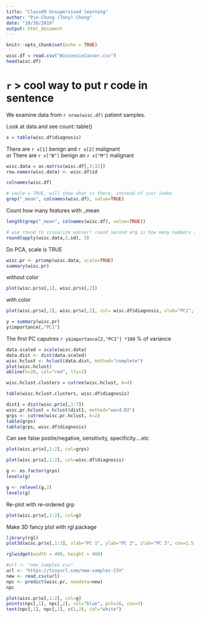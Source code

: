 ```yaml
---
title: "Class09 Unsupervised learning"
author: "Pin-Chung (Tony) Cheng"
date: "10/30/2019"
output: html_document
---
```


```r
knitr::opts_chunk$set(echo = TRUE)
```
```r
wisc.df = read.csv("WisconsinCancer.csv")
head(wisc.df)

```

# `r ` >  cool way to put r code in sentence
We examine data from `r nrow(wisc.df)` patient samples.

Look at data and see count: table()
```r
x = table(wisc.df$diagnosis)
```
There are `r x[1]` benign and `r x[2]` malignant  
or There are `r x["B"]` benign an `r x["M"]` malignant

```r
wisc.data = as.matrix(wisc.df[,3:32])
row.names(wisc.data) <- wisc.df$id
```

```r
colnames(wisc.df)
```

```r
# vaule = TRUE, will show what is there, instead of just index
grep("_mean", colnames(wisc.df), value=TRUE)
```

Count how many features with _mean
```r
length(grep("_mean", colnames(wisc.df), value=TRUE))
```

```r
# use round to visualize easier! round second arg is how many numbers to see
round(apply(wisc.data,2,sd), 3)
```

Do PCA, scale is TRUE
```r
wisc.pr <- prcomp(wisc.data, scale=TRUE)
summary(wisc.pr)
```

without color
```r
plot(wisc.pr$x[,1], wisc.pr$x[,2])
```
with color
```r
plot(wisc.pr$x[,1], wisc.pr$x[,2], col= wisc.df$diagnosis, xlab="PC1", ylab="PC2")
```

```r
y = summary(wisc.pr)
y$importance[,"PC1"]
```
The first PC caputres `r y$importance[2,"PC1"] *100` % of variance

```r
data.scaled = scale(wisc.data)
data.dist <- dist(data.scaled)
wisc.hclust <- hclust(data.dist, method="complete")
plot(wisc.hclust)
abline(h=20, col="red", lty=2)
```

```r
wisc.hclust.clusters = cutree(wisc.hclust, k=4)
```
```r
table(wisc.hclust.clusters, wisc.df$diagnosis)
```

```r
dist1 = dist(wisc.pr$x[,1:7])
wisc.pr.hclust = hclust(dist1, method="ward.D2")
grps <- cutree(wisc.pr.hclust, k=2)
table(grps)
table(grps, wisc.df$diagnosis)
```
Can see false postie/negative, sensitivity, specificity....etc

```r
plot(wisc.pr$x[,1:2], col=grps)
```

```r
plot(wisc.pr$x[,1:2], col=wisc.df$diagnosis)
```

```r
g <- as.factor(grps)
levels(g)

```

```r
g <- relevel(g,2)
levels(g)
```
Re-plot with re-ordered grp
```r
plot(wisc.pr$x[,1:2], col=g)
```

Make 3D fancy plot with rgl package
```r
library(rgl)
plot3d(wisc.pr$x[,1:3], xlab="PC 1", ylab="PC 2", zlab="PC 3", cex=1.5, size=1, type="s", col=grps)
```
```r
rglwidget(width = 400, height = 400)
```
```r
#url <- "new_samples.csv"
url <- "https://tinyurl.com/new-samples-CSV"
new <- read.csv(url)
npc <- predict(wisc.pr, newdata=new)
npc
```
```r
plot(wisc.pr$x[,1:2], col=g)
points(npc[,1], npc[,2], col="blue", pch=16, cex=3)
text(npc[,1], npc[,2], c(1,2), col="white")
```

